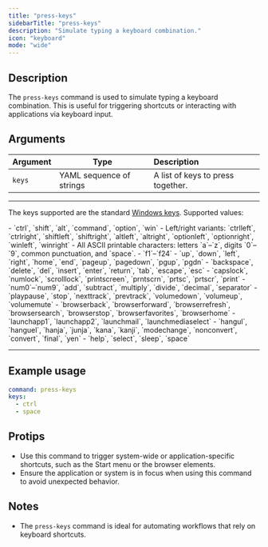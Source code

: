 ```yaml
---
title: "press-keys"
sidebarTitle: "press-keys"
description: "Simulate typing a keyboard combination."
icon: "keyboard"
mode: "wide"
---
```



<Replay />
<Example />

## Description

The `press-keys` command is used to simulate typing a keyboard combination. This is useful for triggering shortcuts or interacting with applications via keyboard input.

## Arguments

| Argument | Type                     | Description                       |
| -------- | ------------------------ | :-------------------------------- |
| `keys`   | YAML sequence of strings | A list of keys to press together. |

---

The keys supported are the standard [Windows keys](https://learn.microsoft.com/en-us/dotnet/api/system.windows.forms.keys?view=windowsdesktop-9.0). Supported values:

<Tabs>
  <Tab title="Modifiers">
    - `ctrl`, `shift`, `alt`, `command`, `option`, `win` - Left/right variants:
    `ctrlleft`, `ctrlright`, `shiftleft`, `shiftright`, `altleft`, `altright`,
    `optionleft`, `optionright`, `winleft`, `winright`
  </Tab>
  <Tab title="Printable">
    - All ASCII printable characters: letters `a`–`z`, digits `0`–`9`, common
    punctuation, and `space`.
  </Tab>
  <Tab title="Function keys">- `f1`–`f24`</Tab>
  <Tab title="Navigation">
    - `up`, `down`, `left`, `right`, `home`, `end`, `pageup`, `pagedown`,
    `pgup`, `pgdn`
  </Tab>
  <Tab title="Editing">
    - `backspace`, `delete`, `del`, `insert`, `enter`, `return`, `tab`,
    `escape`, `esc`
  </Tab>
  <Tab title="Locks & Print">
    - `capslock`, `numlock`, `scrolllock`, `printscreen`, `prntscrn`, `prtsc`,
    `prtscr`, `print`
  </Tab>
  <Tab title="Numpad">
    - `num0`–`num9`, `add`, `subtract`, `multiply`, `divide`, `decimal`,
    `separator`
  </Tab>
  <Tab title="Media & Browser">
    - `playpause`, `stop`, `nexttrack`, `prevtrack`, `volumedown`, `volumeup`,
    `volumemute` - `browserback`, `browserforward`, `browserrefresh`,
    `browsersearch`, `browserstop`, `browserfavorites`, `browserhome` -
    `launchapp1`, `launchapp2`, `launchmail`, `launchmediaselect`
  </Tab>
  <Tab title="IME / International">
    - `hangul`, `hanguel`, `hanja`, `junja`, `kana`, `kanji`, `modechange`,
    `nonconvert`, `convert`, `final`, `yen`
  </Tab>
  <Tab title="Other">- `help`, `select`, `sleep`, `space`</Tab>
</Tabs>

---

## Example usage

```yaml
command: press-keys
keys:
  - ctrl
  - space
```

## Protips

- Use this command to trigger system-wide or application-specific shortcuts, such as the Start menu or the browser elements.
- Ensure the application or system is in focus when using this command to avoid unexpected behavior.

## Notes

- The `press-keys` command is ideal for automating workflows that rely on keyboard shortcuts.
